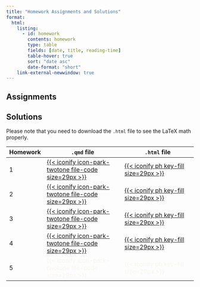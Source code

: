 ```yaml
---
title: "Homework Assignments and Solutions"
format: 
  html:
    listing: 
      - id: homework
        contents: homework
        type: table
        fields: [date, title, reading-time]
        table-hover: true
        sort: "date asc"
        date-format: "short"
    link-external-newwindow: true
---
```


## Assignments

::: {#homework}
:::

## Solutions

Please note that you need to download the `.html` file to see the LaTeX math properly.

| Homework | `.qmd` file                                                                                                                                                                                                                                                                                                                                                                                                                                                                                                                    | `.html` file                                                                                                                                                                                                                                                                                                                                                                                                                                                                                                    |
|-------------|-------------------------------|-----------------------------|
| 1        | [[{{< iconify icon-park-twotone file-code size=29px >}}](https://ohsuitg-my.sharepoint.com/:u:/r/personal/wakim_ohsu_edu/Documents/Teaching/Classes/W2024_BSTA_512_612/Student_files/HW_solns/HW1_solns_512_W2024.qmd?csf=1&web=1&e=vTauMs)]{style="color:#f8f5f0;"}                                                                                                                                                                                                                                                           | [[{{< iconify ph key-fill size=29px >}}](https://ohsuitg-my.sharepoint.com/:u:/r/personal/wakim_ohsu_edu/Documents/Teaching/Classes/W2024_BSTA_512_612/Student_files/HW_solns/HW1_solns_512_W2024.html?csf=1&web=1&e=duvjci)]{style="color:#f8f5f0;"}                                                                                                                                                                                                                                                           |
| 2        | [[{{< iconify icon-park-twotone file-code size=29px >}}](https://ohsuitg-my.sharepoint.com/:u:/r/personal/wakim_ohsu_edu/Documents/Teaching/Classes/W2024_BSTA_512_612/Student_files/HW_solns/HW2_solns_512_W2024.qmd?csf=1&web=1&e=KK1kre)]{style="color:#f8f5f0;"}                                                                                                                                                                                                                                                           | [[{{< iconify ph key-fill size=29px >}}](https://ohsuitg-my.sharepoint.com/:u:/r/personal/wakim_ohsu_edu/Documents/Teaching/Classes/W2024_BSTA_512_612/Student_files/HW_solns/HW2_solns_512_W2024.html?csf=1&web=1&e=GezUHa)]{style="color:#f8f5f0;"}                                                                                                                                                                                                                                                           |
| 3        | [[{{< iconify icon-park-twotone file-code size=29px >}}](https://ohsuitg-my.sharepoint.com/:u:/r/personal/wakim_ohsu_edu/Documents/Teaching/Classes/W2024_BSTA_512_612/Student_files/HW_solns/HW3_solns_512_W2024.qmd?csf=1&web=1&e=pduRow)]{style="color:#f8f5f0;"}                                                                                                                                                                                                                                                           | [[{{< iconify ph key-fill size=29px >}}](https://ohsuitg-my.sharepoint.com/:u:/r/personal/wakim_ohsu_edu/Documents/Teaching/Classes/W2024_BSTA_512_612/Student_files/HW_solns/HW3_solns_512_W2024.html?csf=1&web=1&e=dU6qJt)]{style="color:#f8f5f0;"}                                                                                                                                                                                                                                                           |
| 4        | [[{{< iconify icon-park-twotone file-code size=29px >}}](https://ohsuitg-my.sharepoint.com/personal/wakim_ohsu_edu/_layouts/15/onedrive.aspx?FolderCTID=0x012000313CF7F10467BC479DC8A23F258AB10C&id=%2Fpersonal%2Fwakim%5Fohsu%5Fedu%2FDocuments%2FTeaching%2FClasses%2FW2024%5FBSTA%5F512%5F612%2FStudent%5Ffiles%2FHW%5Fsolns%2FHW4%5Fsolns%5F512%5FW2024%2Eqmd&parent=%2Fpersonal%2Fwakim%5Fohsu%5Fedu%2FDocuments%2FTeaching%2FClasses%2FW2024%5FBSTA%5F512%5F612%2FStudent%5Ffiles%2FHW%5Fsolns)]{style="color:#f8f5f0;"} | [[{{< iconify ph key-fill size=29px >}}](https://ohsuitg-my.sharepoint.com/personal/wakim_ohsu_edu/_layouts/15/onedrive.aspx?FolderCTID=0x012000313CF7F10467BC479DC8A23F258AB10C&id=%2Fpersonal%2Fwakim%5Fohsu%5Fedu%2FDocuments%2FTeaching%2FClasses%2FW2024%5FBSTA%5F512%5F612%2FStudent%5Ffiles%2FHW%5Fsolns%2FHW4%5Fsolns%5F512%5FW2024%2Ehtml&parent=%2Fpersonal%2Fwakim%5Fohsu%5Fedu%2FDocuments%2FTeaching%2FClasses%2FW2024%5FBSTA%5F512%5F612%2FStudent%5Ffiles%2FHW%5Fsolns)]{style="color:#f8f5f0;"} |
| 5        | [{{< iconify icon-park-twotone file-code size=29px >}}]{style="color:#f8f5f0;"}                                                                                                                                                                                                                                                                                                                                                                                                                                                | [{{< iconify ph key-fill size=29px >}}]{style="color:#f8f5f0;"}                                                                                                                                                                                                                                                                                                                                                                                                                                                 |
